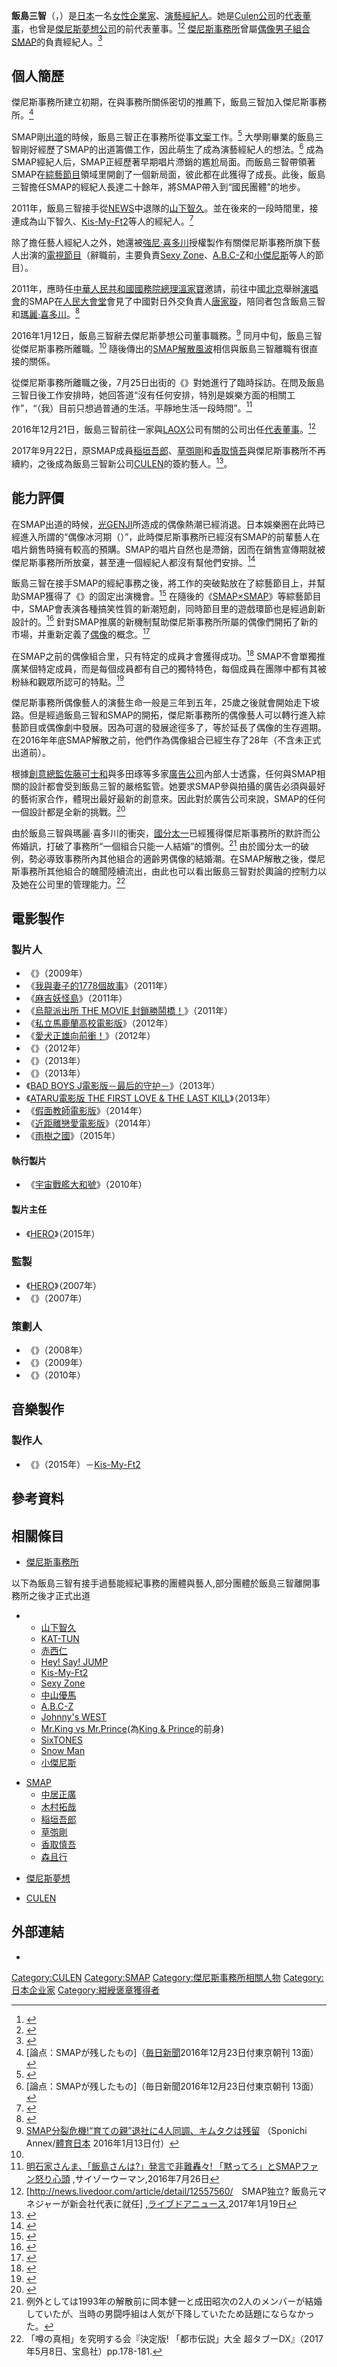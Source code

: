{{blpsources|time=2019-12-01T01:14:35+00:00}}
{{noteTA
|G1=JP Show
}}
{{藝人
|姓名     = 飯島三智
|類型     = 幕後
|國籍     = {{JPN}}
|出生日期 = {{Birth date and age|1958|02|20}}
|職業     = [[經紀公司|經紀人]]、[[商人|商人]]、<br>[[電影製作人|電影製作人]]、[[音樂製作人|音樂製作人]]
|語言     = [[日本語|日本語]]
|module = 
{{Infobox name module
| japanese = 飯島 三智
| kana     = いいじま みち
| romaji   = Iijima Michi
}} 
|IMDb     = 5044724
}}

'''飯島三智'''（{{jpn|j='''飯島 三智'''|kk=いいじま みち|rm=Iijima Michi|f=h}}，{{bd|1958年|2月20日|||catIdx=I}}）是[[日本|日本]]一名[[女性|女性]][[商人|企業家]]、[[經紀公司|演藝經紀人]]。她是[[CULEN|Culen公司]]的[[代表董事|代表董事]]，也曾是[[傑尼斯夢想|傑尼斯夢想公司]]的前代表董事。<ref>{{Cite news|title=SMAPマネージャー漏らした別れの言葉「5人を応援して…」|newspaper=女性自身|publisher=(株)光文社|date=2016-01-26|url=http://jisin.jp/serial/johnnys/johnnysinfo/22713|access-date=2016-08-27|archive-url=https://web.archive.org/web/20160817121257/http://jisin.jp/serial/johnnys/johnnysinfo/22713|archive-date=2016-08-17|dead-url=yes}}</ref><ref>{{Cite news|title=キムタク残留には打算も SMAPクーデター解散の全真相|newspaper=[[日刊體育|日刊體育]]|publisher=(株)日刊現代|date=2016-01-13|url=http://www.nikkan-gendai.com/articles/view/geino/173233/1|accessdate=2016-08-27|archive-date=2017-08-14|archive-url=https://web.archive.org/web/20170814215529/https://www.nikkan-gendai.com/articles/view/geino/173233/1|dead-url=no}}</ref> [[傑尼斯事務所|傑尼斯事務所]]曾屬[[偶像_(日本)|偶像]][[男子組合|男子組合]][[SMAP|SMAP]]的負責經紀人。<ref>{{Cite news|title=SMAP解散、独立の中居らは干される|newspaper=Business Journal|publisher=(株)サイゾー|date=2016-01-13|url=http://biz-journal.jp/2016/01/post_13275.html|accessdate=2016-08-27|archive-date=2021-04-26|archive-url=https://web.archive.org/web/20210426060021/https://biz-journal.jp/2016/01/post_13275.html|dead-url=no}}</ref>

== 個人簡歷 ==
{{See|SMAP解散風波}}

傑尼斯事務所建立初期，在與事務所關係密切的{{Link-ja|酒井政利|酒井政利}}推薦下，飯島三智加入傑尼斯事務所。<ref>[論点：SMAPが残したもの]（[[毎日新聞|毎日新聞]]2016年12月23日付東京朝刊 13面）</ref>

SMAP剛[[出道|出道]]的時候，飯島三智正在事務所從事[[文案|文案]]工作。<ref>{{Cite news|title=事務員から敏腕マネジャーに SMAPブレイクにI氏の存在|newspaper=週刊女性PRIME|publisher=(株)主婦と生活社|date=2016-01-19|url=http://www.jprime.jp/johnnys/smap/22892|accessdate=2016-08-27|archive-date=2016-07-02|archive-url=https://web.archive.org/web/20160702063023/http://www.jprime.jp/johnnys/smap/22892|dead-url=no}}</ref> 大學剛畢業的飯島三智剛好經歷了SMAP的出道籌備工作，因此萌生了成為演藝經紀人的想法。<ref>[論点：SMAPが残したもの]（毎日新聞2016年12月23日付東京朝刊 13面）</ref> 成為SMAP經紀人后，SMAP正經歷著早期唱片滯銷的尷尬局面。而飯島三智帶領著SMAP在[[綜藝節目|綜藝節目]]領域里開創了一個新局面，彼此都在此獲得了成長。此後，飯島三智擔任SMAP的經紀人長達二十餘年，將SMAP帶入到“國民團體”的地步。

2011年，飯島三智接手從[[NEWS|NEWS]]中退隊的[[山下智久|山下智久]]。並在後來的一段時間里，接連成為山下智久、[[Kis-My-Ft2|Kis-My-Ft2]]等人的經紀人。<ref>{{Cite web|url=http://www.chunichi.co.jp/chuspo/article/entertainment/news/CK2016011402000154.html|title=SMAP解散危機 中居、草なぎ、稲垣、香取 独立検討|publisher=中日スポーツ|accessdate=2016-02-11|deadurl=yes|archiveurl=https://web.archive.org/web/20160116175623/http://www.chunichi.co.jp/chuspo/article/entertainment/news/CK2016011402000154.html|archivedate=2016-01-16}}</ref>

除了擔任藝人經紀人之外，她還被[[強尼·喜多川|強尼·喜多川]]授權製作有關傑尼斯事務所旗下藝人出演的[[電視節目|電視節目]]（辭職前，主要負責[[Sexy_Zone|Sexy Zone]]、[[A.B.C-Z|A.B.C-Z]]和[[小傑尼斯|小傑尼斯]]等人的節目）。

2011年，應時任[[中華人民共和國|中華人民共和國]][[國務院總理|國務院總理]][[溫家寶|溫家寶]]邀請，前往中國[[北京|北京]]舉辦[[演唱會|演唱會]]的SMAP在[[人民大會堂|人民大會堂]]會見了中國對日外交負責人[[唐家璇|唐家璇]]，陪同者包含飯島三智和[[瑪麗·喜多川|瑪麗·喜多川]]。<ref>{{Cite news |title=SMAP、唐家セン元国務委員と会見　人民大会堂 |newspaper=[[中国網|中国網]] |date=2011-09-16 |url=http://japanese.china.org.cn/jp/txt/2011-09/16/content_23429705.htm |accessdate=2017-06-27 |archive-date=2020-12-12 |archive-url=https://web.archive.org/web/20201212005811/http://japanese.china.org.cn/jp/txt/2011-09/16/content_23429705.htm |dead-url=no }}</ref>

2016年1月12日，飯島三智辭去傑尼斯夢想公司董事職務。<ref>[http://www.sponichi.co.jp/entertainment/news/2016/01/13/kiji/K20160113011849710.html SMAP分裂危機!“育ての親”退社に4人同調、キムタクは残留] {{Wayback|url=http://www.sponichi.co.jp/entertainment/news/2016/01/13/kiji/K20160113011849710.html |date=20160518170750 }}（Sponichi Annex/[[體育日本|體育日本]] 2016年1月13日付）</ref> 同月中旬，飯島三智從傑尼斯事務所離職。<ref name="litera160117"/> 隨後傳出的[[SMAP解散風波|SMAP解散風波]]相信與飯島三智離職有很直接的關係。

從傑尼斯事務所離職之後，7月25日出街的《{{Link-ja|週刊現代|週刊現代}}》對她進行了臨時採訪。在問及飯島三智日後工作安排時，她回答道“沒有任何安排，特別是娛樂方面的相關工作”，“（我）目前只想過普通的生活。平靜地生活一段時間”。<ref>[http://www.cyzowoman.com/2016/07/post_21066.html 明石家さんま、「飯島さんは?」発言で非難轟々! 「黙ってろ」とSMAPファン怒り心頭] {{Wayback|url=http://www.cyzowoman.com/2016/07/post_21066.html |date=20170806222935 }},サイゾーウーマン,2016年7月26日</ref>

2016年12月21日，飯島三智前往一家與[[LAOX|LAOX]]公司有關的公司出任[[代表董事|代表董事]]。<ref>[http://news.livedoor.com/article/detail/12557560/　SMAP独立? 飯島元マネジャーが新会社代表に就任] {{Wayback|url=http://news.livedoor.com/article/detail/12557560/ |date=20201031154326 }},[[ライブドアニュース|ライブドアニュース]],2017年1月19日</ref>

2017年9月22日，原SMAP成員[[稲垣吾郎|稲垣吾郎]]、[[草彅剛|草彅剛]]和[[香取慎吾|香取慎吾]]與傑尼斯事務所不再續約，之後成為飯島三智新公司[[CULEN|CULEN]]的簽約藝人。<ref>{{Cite web |title=稲垣、草なぎ、香取 元マネジャーと再出発！ 初の公式ファンサイト「新しい地図」開設 |newspaper=デイリー |date=2017-09-23 |url=https://www.daily.co.jp/gossip/2017/09/23/0010579797.shtml |accessdate=2017-09-24 |archive-date=2019-10-27 |archive-url=https://web.archive.org/web/20191027111623/https://www.daily.co.jp/gossip/2017/09/23/0010579797.shtml |dead-url=no }}</ref>。

== 能力評價 ==
在SMAP出道的時候，[[光GENJI|光GENJI]]所造成的偶像熱潮已經消退。日本娛樂圈在此時已經進入所謂的“偶像冰河期（{{lang|ja|アイドル氷河期}}）”，此時傑尼斯事務所已經沒有SMAP的前輩藝人在唱片銷售時擁有較高的預購。SMAP的唱片自然也是滯銷，因而在銷售宣傳期就被傑尼斯事務所所放棄，甚至連一個經紀人都沒有幫他們安排。<ref>{{Cite news|title=マネ不在は原点 かつては「メンバー同士で予定確認して仕事に」|newspaper=Sponichi Annex|publisher=體育日本新聞社|date=2016-01-20|url=http://www.sponichi.co.jp/entertainment/news/2016/01/20/kiji/K20160120011896910.html|accessdate=2016-08-27|archive-date=2017-09-27|archive-url=https://web.archive.org/web/20170927113251/http://www.sponichi.co.jp/entertainment/news/2016/01/20/kiji/K20160120011896910.html|dead-url=no}}</ref>

飯島三智在接手SMAP的經紀事務之後，將工作的突破點放在了綜藝節目上，并幫助SMAP獲得了《{{Link-ja|夢MORI MORI|夢がMORI MORI}}》的固定出演機會。<ref>{{Cite news|title=SMAP分裂回避の鍵は“絆” 確執なく「グループへの思い一緒」|newspaper=Sponichi Annex|publisher=體育日本新聞社|date=2016-01-13|url=http://www.sponichi.co.jp/entertainment/news/2016/01/13/kiji/K20160113011849180.html|accessdate=2016-08-27|archive-date=2019-07-05|archive-url=https://web.archive.org/web/20190705141021/https://www.sponichi.co.jp/entertainment/news/2016/01/13/kiji/K20160113011849180.html|dead-url=no}}</ref> 在隨後的《[[SMAP×SMAP|SMAP×SMAP]]》等綜藝節目中，SMAP會表演各種搞笑性質的新潮短劇，同時節目里的遊戲環節也是經過創新設計的。<ref>{{Cite news|title=「視聴率がとれないジャニーズ」を変えた飯島マネージャーが考えていたSMAPの将来|newspaper=InfoSeek楽天News|publisher=メディアゴン|date=2016-01-20|url=http://news.infoseek.co.jp/article/mediagong_14601/|accessdate=2016-08-27|archive-date=2017-11-07|archive-url=https://web.archive.org/web/20171107114647/https://news.infoseek.co.jp/article/mediagong_14601/|dead-url=no}}</ref> 針對SMAP推廣的新機制幫助傑尼斯事務所所屬的偶像們開拓了新的市場，并重新定義了[[偶像_(日本)|偶像]]的概念。<ref name="litera160117">{{Cite news|title=飯島マネ今月退職決定！|newspaper=リテラ|publisher=(株)サイゾー|date=2016-01-17|url=http://lite-ra.com/2016/01/post-1896.html|accessdate=2016-08-27|archive-date=2021-02-28|archive-url=https://web.archive.org/web/20210228103128/https://lite-ra.com/2016/01/post-1896.html|dead-url=no}}</ref>

在SMAP之前的偶像組合里，只有特定的成員才會獲得成功。<ref>{{Cite news|title=さんま、たけし、タモリらがSMAPへ賞賛のメッセージ「前代未聞のアイドルグループ」|publisher=リアルライブ|date=2014-07-28|url=http://npn.co.jp/article/detail/00812006/|accessdate=2016-08-27|archive-date=2019-01-13|archive-url=https://web.archive.org/web/20190113182318/https://npn.co.jp/article/detail/00812006/|dead-url=no}}</ref> SMAP不會單獨推廣某個特定成員，而是每個成員都有自己的獨特特色，每個成員在團隊中都有其被粉絲和觀眾所認可的特點。<ref>{{Cite news|title=酒井政利氏　ＳＭＡＰ女性マネジャーは「品のいいお嬢さん」|publisher=東スポWeb|date=2016-01-14|url=http://www.tokyo-sports.co.jp/entame/entertainment/494701/|accessdate=2016-08-27|archive-date=2019-01-13|archive-url=https://web.archive.org/web/20190113062805/https://www.tokyo-sports.co.jp/entame/entertainment/494701/|dead-url=no}}</ref>

傑尼斯事務所偶像藝人的演藝生命一般是三年到五年，25歲之後就會開始走下坡路。但是經過飯島三智和SMAP的開拓，傑尼斯事務所的偶像藝人可以轉行進入綜藝節目或偶像劇中發展。因為可選的發展途徑多了，等於延長了偶像的生存週期。在2016年年底SMAP解散之前，他們作為偶像組合已經生存了28年（不含未正式出道前）。

根據[[創意總監|創意總監]][[佐藤可士和|佐藤可士和]]與多田琢等多家[[廣告公司|廣告公司]]內部人士透露，任何與SMAP相關的設計都會受到飯島三智的嚴格監管。她要求SMAP參與拍攝的廣告必須與最好的藝術家合作，體現出最好最新的創意來。因此對於廣告公司來說，SMAP的任何一個設計都是全新的挑戰。<ref>{{Cite news|title=2014夏季特別短期セミナー『信也のまんま ３』多田琢さんレポートUP！｜映像編集・広告を学ぶ学校【映像・広告クリエイター科／映像テクノアカデミア】|publisher=映像テクノアカデミア|date=2016-04-09|url=https://www.vta.tfc.co.jp/creator_topics/2014/09/2014-3up.html|access-date=2017-11-04|archive-url=https://web.archive.org/web/20171107002941/https://www.vta.tfc.co.jp/creator_topics/2014/09/2014-3up.html|archive-date=2017-11-07|dead-url=yes}}</ref>

由於飯島三智與瑪麗·喜多川的衝突，[[國分太一|國分太一]]已經獲得傑尼斯事務所的默許而公佈婚訊，打破了事務所“一個組合只能一人結婚”的慣例。<ref>例外として{{Link-ja|男鬥呼組|男闘呼組}}は1993年の解散前に岡本健一と成田昭次の2人のメンバーが結婚していたが、当時の男闘呼組は人気が下降していたため話題にならなかった。</ref> 由於國分太一的破例，勢必導致事務所內其他組合的適齡男偶像的結婚潮。在SMAP解散之後，傑尼斯事務所其他組合的醜聞陸續流出，由此也可以看出飯島三智對於輿論的控制力以及她在公司里的管理能力。<ref>「噂の真相」を究明する会『決定版! 「都市伝説」大全 超タブーDX』（2017年5月8日、宝島社）pp.178-181.</ref>

== 電影製作 ==
=== 製片人 ===
* 《{{Link-ja|無名的戀歌|BALLAD 名もなき恋のうた}}》（2009年）
* 《[[我與妻子的1778個故事|我與妻子的1778個故事]]》（2011年）
* 《[[麻吉妖怪島|麻吉妖怪島]]》（2011年）
* 《[[烏龍派出所#電影|烏龍派出所 THE MOVIE 封鎖勝鬨橋！]]》（2011年）
* 《[[私立馬鹿蘭高校#.E9.9B.BB.E5.BD.B1|私立馬鹿蘭高校電影版]]》（2012年）
* 《[[雅夫#.E9.9B.BB.E5.BD.B1|愛犬正雄向前衝！]]》（2012年）
* 《{{Link-ja|任俠看護|任侠ヘルパー}}》（2012年）
* 《{{Link-ja|中學生圓山|中学生円山}}》（2013年）
* 《{{Link-ja|櫻，重逢的加奈子|桜、ふたたびの加奈子}}》（2013年）
* 《[[BAD_BOYS_搞怪少年#.E9.9B.BB.E5.BD.B1.EF.BC.882013.E5.B9.B4.EF.BC.89|BAD BOYS J電影版－最后的守护－]]》（2013年）
* 《[[ATARU#.E9.9B.BB.E5.BD.B1.E7.89.88|ATARU電影版 THE FIRST LOVE & THE LAST KILL]]》（2013年）
* 《[[假面教師#.E9.9B.BB.E5.BD.B1|假面教師電影版]]》（2014年）
* 《[[近距離戀愛#.E9.9B.BB.E5.BD.B1|近距離戀愛電影版]]》（2014年）
* 《[[雨樹之國#.E9.9B.BB.E5.BD.B1|雨樹之國]]》（2015年）

==== 執行製片 ====
* 《[[宇宙戰艦大和號|宇宙戰艦大和號]]》（2010年）

==== 製片主任 ====
* 《[[HERO_(2015年電影)|HERO]]》（2015年）

=== 監製 ===
* 《[[HERO_(2007年電影)|HERO]]》（2007年）
* 《{{Link-ja|西遊記 (2007年電影)|西遊記 (2007年の映画)|西遊記}}》（2007年）

=== 策劃人 ===
* 《{{Link-ja|山的那邊，德市之戀|山のあなた〜徳市の恋〜}}》（2008年）
* 《{{Link-ja|雪王子：禁戀的旋律|スノープリンス 禁じられた恋のメロディ}}》（2009年）
* 《{{Link-ja|最後的座頭市|座頭市 THE LAST}}》（2010年）

== 音樂製作 ==
=== 製作人 ===
* 《{{Link-ja|KIS-MY-WORLD|KIS-MY-WORLD}}》（2015年）－[[Kis-My-Ft2|Kis-My-Ft2]]

== 參考資料 ==
{{Reflist}}

== 相關條目 ==
* [[傑尼斯事務所|傑尼斯事務所]]
以下為飯島三智有接手過藝能經紀事務的團體與藝人,部分團體於飯島三智離開事務所之後才正式出道
** [[山下智久|山下智久]]
** [[KAT-TUN|KAT-TUN]]
** [[赤西仁|赤西仁]]
** [[Hey!_Say!_JUMP|Hey! Say! JUMP]]
** [[Kis-My-Ft2|Kis-My-Ft2]]
** [[Sexy_Zone|Sexy Zone]]
** [[中山優馬|中山優馬]]
** [[A.B.C-Z|A.B.C-Z]]
** [[Johnny's_WEST|Johnny's WEST]]
** [[King_&_Prince|Mr.King vs Mr.Prince]](為[[King_&_Prince|King & Prince]]的前身)
** [[SixTONES|SixTONES]]
** [[Snow_Man|Snow Man]]
** [[小傑尼斯|小傑尼斯]]

* [[SMAP|SMAP]]
** [[中居正廣|中居正廣]]
** [[木村拓哉|木村拓哉]]
** [[稲垣吾郎|稲垣吾郎]]
** [[草彅剛|草彅剛]]
** [[香取慎吾|香取慎吾]]
** [[森且行|森且行]]

* [[傑尼斯夢想|傑尼斯夢想]]

* [[CULEN|CULEN]]

== 外部連結 ==
* {{imdb name|5044724|飯島三智}}

{{SMAP}}
{{傑尼斯事務所}}
{{Authority control}}
{{DEFAULTSORT:Iijima, Michi}}

[[Category:CULEN|Category:CULEN]]
[[Category:SMAP|Category:SMAP]]
[[Category:傑尼斯事務所相關人物|Category:傑尼斯事務所相關人物]]
[[Category:日本企业家|Category:日本企业家]]
[[Category:紺綬褒章獲得者|Category:紺綬褒章獲得者]]